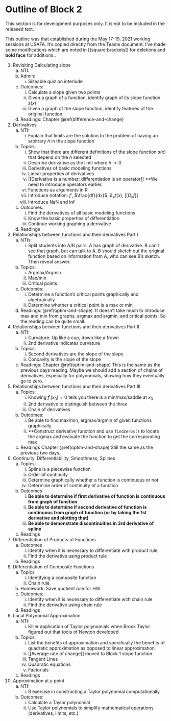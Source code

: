 # Outline of Block 2 {.unnumbered}

::: {.todo}
This section is for development purposes only. It is not to be included in the released text.
:::

This outline was that established during the May 17-19, 2021 working sessions at USAFA. It's copied directly from the Teams document. I've made some modifications which are noted in [[square brackets]] for deletions and **bold face** for additions..


1. Revisiting Calculating slope
    a. NTI:
    b. Admin:
        i. Sizeable quiz on interlude
    c. Outcomes:
        i. Calculate a slope given two points
        ii. Given a graph of a function, identify graph of its slope function $s(x)$
        iii. Given a graph of the slope function, identify features of the original function
    d. Readings: Chapter \@ref{difference-and-change}

2. Derivatives
    a. NTI:
        i. Explain that limits are the solution to the problem of having an arbitrary $h$ in the slope function
    b. Topics:
        i. Show that there are different definitions of the slope function $s(x)$ that depend on the $h$ selected
        ii. Describe derivative as the limit where $h \rightarrow 0$
        iii. Derivatives of basic modeling functions
        iv. Linear properties of derivatives
        v. [[Derivative is a number; differentiation is an operator]] **We need to introduce operators earlier.
        v. Functions as arguments in R
        vi. Introduce notation: $f'$, $\frac{df}{dx}$, $\partial_x f(x)$, [[$D_x f]]$
        vii. Introduce NaN and Inf
    c. Outcomes:
        i. Find the derivatives of all basic modeling functions
        i. Know the basic properties of differentiation
        i. Continue working graphing a derivative
    d. Readings

3. Relationships between functions and their derivatives Part I
    a. NTIs:
        i. Split students into A/B pairs. A has graph of derivative. B can't see that graph, but can talk to A. B should sketch out the original function based on information from A, who can see B's sketch. Then reveal answer.
    b. Topics:
        i. Argmax/Argmin
        i. Max/min
        i. Critical points
    c. Outcomes: 
        i. Determine a function’s critical points graphically and algebraically
        i. Determine whether a critical point is a max or min
    d. Readings: \@ref(optim-and-shape). It doesn't take much to introduce max and min from graphs, argmax and argmin, and critical points. So the reading can be quite small.

4. Relationships between functions and their derivatives Part II
    a. NTI:
        i. Curvature. Up like a cup, down like a frown
        ii. 2nd derivative indicates curvature
    b. Topics:
        i. Second derivatives are the slope of the slope
        i. Concavity is the slope of the slope
    c. Readings: Chapter \@ref(optim-and-shape) This is the same as the previous days reading. Maybe we should add a section of chains of derivatives, especially for polynomials, showing how they eventually go to zero.

5. Relationships between functions and their derivatives Part III
    a. Topics:
        i. Knowing $f'(x_0) = 0$ tells you there is a min/max/saddle at $x_0$
        ii. 2nd derivative to distinguish between the three
        iii. Chain of derivatives
    b. Outcomes:
        i. Be able to find max/min, argmax/argmin of given functions graphically.
        ii. **Construct derivative function and use `findZeros()` to locate the argmax and evaluate the function to get the corresponding max
    c. Readings Chapter \@ref(optim-and-shape) Still the same as the previous two days. 

6. Continuity, Differentiability, Smoothness, Splines
    a. Topics:
        i. Spline is a piecewise function
        i. Order of continuity
        i. Determine graphically whether a function is continuous or not
        i. Determine order of continuity of a function
    b. Outcomes
        i. **Be able to determine if first derivative of function is continuous from graph of function**
        ii. **Be able to determine if second derivative of function is continuous from graph of function (or by taking the 1st derivative and plotting that)**
        iii. **Be able to demonstrate discontinuities in 3rd derivative of spline**
    c. Readings

7. Differentiation of Products of Functions
    a. Outcomes
        i. Identify when it is necessary to differentiate with product rule
        i. Find the derivative using product rule
    b. Readings

8. Differentiation of Composite Functions
    a. Topics
        i. Identifying a composite function
        i. Chain rule
    b. Homework: Save quotient rule for HW
    c. Outcomes: 
        i. Identify when it is necessary to differentiate with chain rule
        i. Find the derivative using chain rule
    d. Readings

9. Local Polynomial Approximation
    a. NTI:
        i. Killer application of Taylor polynomials when Brook Taylor figured out that tools of Newton developed
    b. Topics:
        i. List the benefits of approximation and specifically the benefits of quadratic approximation as opposed to linear approximation
        ii. [[Average rate of change]] moved to Block 1 slope function 
        iii. Tangent Lines
        iv. Quadratic equations
        v. Factorials
    c. Readings

10. Approximation at a point
    a. NTI:
        i. R exercise in constructing a Taylor polynomial computationally
    b. Outcomes:
        i. Calculate a Taylor polynomial
        ii. Use Taylor polynomials to simplify mathematical operations (derivatives, limits, etc.)


